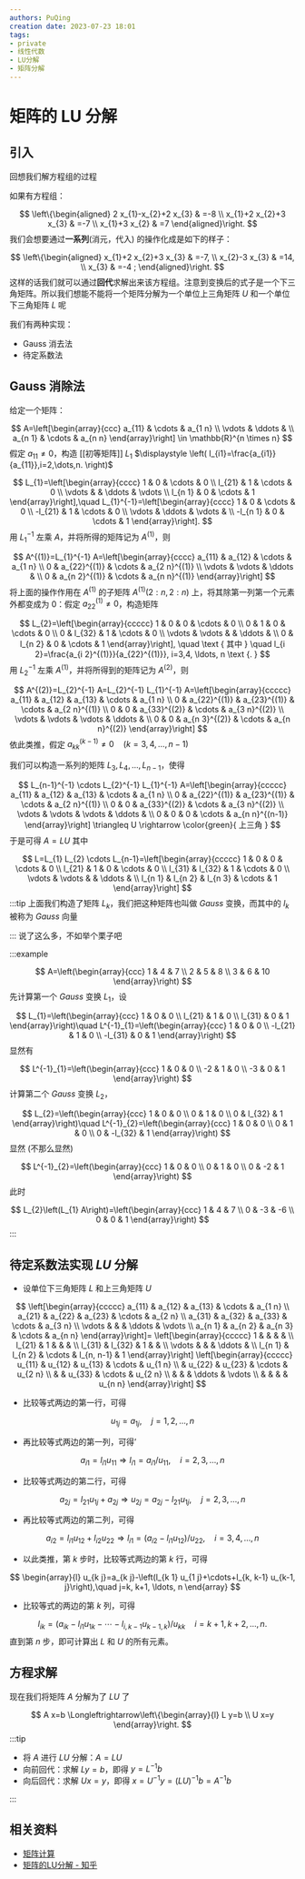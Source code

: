 ```yaml
---
authors: PuQing
creation date: 2023-07-23 18:01
tags:
- private
- 线性代数
- LU分解
- 矩阵分解
---
```

# 矩阵的 LU 分解

## 引入

回想我们解方程组的过程

如果有方程组：

$$
\left\{\begin{aligned}
2 x_{1}-x_{2}+2 x_{3} & =-8 \\
x_{1}+2 x_{2}+3 x_{3} & =-7 \\
x_{1}+3 x_{2} & =7
\end{aligned}\right.
$$
我们会想要通过**一系列**(消元，代入) 的操作化成是如下的样子：

$$
\left\{\begin{aligned}
x_{1}+2 x_{2}+3 x_{3} & =-7, \\
x_{2}-3 x_{3} & =14, \\
x_{3} & =-4 ;
\end{aligned}\right.
$$
这样的话我们就可以通过**回代**求解出来该方程组。注意到变换后的式子是一个下三角矩阵。所以我们想能不能将一个矩阵分解为一个单位上三角矩阵 $U$ 和一个单位下三角矩阵 $L$ 呢


<!--truncate-->
我们有两种实现：

- Gauss 消去法
- 待定系数法

## Gauss 消除法

给定一个矩阵：

$$
A=\left[\begin{array}{ccc}
a_{11} & \cdots & a_{1 n} \\
\vdots & \ddots & \\
a_{n 1} & \cdots & a_{n n}
\end{array}\right] \in \mathbb{R}^{n \times n}
$$
假定 $a_{11}\ne 0$，构造 [[初等矩阵]] $L_{1}$ $\displaystyle \left( l_{i1}=\frac{a_{i1}}{a_{11}},i=2,\dots,n. \right)$

$$
L_{1}=\left[\begin{array}{cccc}
1 & 0 & \cdots & 0 \\
l_{21} & 1 & \cdots & 0 \\
\vdots & & \ddots & \vdots \\
l_{n 1} & 0 & \cdots & 1
\end{array}\right],\quad L_{1}^{-1}=\left[\begin{array}{cccc}
1 & 0 & \cdots & 0 \\
-l_{21} & 1 & \cdots & 0 \\
\vdots & \ddots & \vdots & \\
-l_{n 1} & 0 & \cdots & 1
\end{array}\right].
$$
用 $L^{-1}_{1}$ 左乘 $A$，并将所得的矩阵记为 $A^{(1)}$，则

$$
A^{(1)}=L_{1}^{-1} A=\left[\begin{array}{cccc}
a_{11} & a_{12} & \cdots & a_{1 n} \\
0 & a_{22}^{(1)} & \cdots & a_{2 n}^{(1)} \\
\vdots & \vdots & \ddots & \\
0 & a_{n 2}^{(1)} & \cdots & a_{n n}^{(1)}
\end{array}\right]
$$
将上面的操作作用在 $A^{(1)}$ 的子矩阵 $A^{(1)}(2:n,2:n)$ 上，将其除第一列第一个元素外都变成为 $0$：假定 $a_{22}^{(1)}\ne 0$，构造矩阵

$$
L_{2}=\left[\begin{array}{ccccc}
1 & 0 & 0 & \cdots & 0 \\
0 & 1 & 0 & \cdots & 0 \\
0 & l_{32} & 1 & \cdots & 0 \\
\vdots & \vdots & & \ddots & \\
0 & l_{n 2} & 0 & \cdots & 1
\end{array}\right], \quad \text { 其中 } \quad l_{i 2}=\frac{a_{i 2}^{(1)}}{a_{22}^{(1)}}, i=3,4, \ldots, n \text {. }
$$
用 $L_{2}^{-1}$ 左乘 $A^{(1)}$，并将所得到的矩阵记为 $A^{(2)}$，则

$$
A^{(2)}=L_{2}^{-1} A=L_{2}^{-1} L_{1}^{-1} A=\left[\begin{array}{ccccc}
a_{11} & a_{12} & a_{13} & \cdots & a_{1 n} \\
0 & a_{22}^{(1)} & a_{23}^{(1)} & \cdots & a_{2 n}^{(1)} \\
0 & 0 & a_{33}^{(2)} & \cdots & a_{3 n}^{(2)} \\
\vdots & \vdots & \vdots & \ddots & \\
0 & 0 & a_{n 3}^{(2)} & \cdots & a_{n n}^{(2)}
\end{array}\right]
$$
依此类推，假定 $a_{kk}^{(k-1)}\ne 0\quad (k=3,4,\dots,n-1)$

我们可以构造一系列的矩阵 $L_{3},L_{4},\dots,L_{n-1}$，使得

$$
L_{n-1}^{-1} \cdots L_{2}^{-1} L_{1}^{-1} A=\left[\begin{array}{ccccc}
a_{11} & a_{12} & a_{13} & \cdots & a_{1 n} \\
0 & a_{22}^{(1)} & a_{23}^{(1)} & \cdots & a_{2 n}^{(1)} \\
0 & 0 & a_{33}^{(2)} & \cdots & a_{3 n}^{(2)} \\
\vdots & \vdots & \vdots & \ddots & \\
0 & 0 & 0 & \cdots & a_{n n}^{(n-1)}
\end{array}\right] \triangleq U \rightarrow \color{green}{ 上三角 }
$$
于是可得 $A=LU$ 其中

$$
L=L_{1} L_{2} \cdots L_{n-1}=\left[\begin{array}{ccccc}
1 & 0 & 0 & \cdots & 0 \\
l_{21} & 1 & 0 & \cdots & 0 \\
l_{31} & l_{32} & 1 & \cdots & 0 \\
\vdots & \vdots & & \ddots & \\
l_{n 1} & l_{n 2} & l_{n 3} & \cdots & 1
\end{array}\right]
$$
:::tip
上面我们构造了矩阵 $L_{k}$，我们把这种矩阵也叫做 $Gauss$ 变换，而其中的 $l_{k}$ 被称为 $Gauss$ 向量

:::
说了这么多，不如举个栗子吧

:::example

$$
A=\left(\begin{array}{ccc}
1 & 4 & 7 \\
2 & 5 & 8 \\
3 & 6 & 10
\end{array}\right)
$$
先计算第一个 $Gauss$ 变换 $L_{1}$，设

$$
L_{1}=\left(\begin{array}{ccc}
1 & 0 & 0 \\
l_{21} & 1 & 0 \\
l_{31} & 0 & 1
\end{array}\right)\quad
L^{-1}_{1}=\left(\begin{array}{ccc}
1 & 0 & 0 \\
-l_{21} & 1 & 0 \\
-l_{31} & 0 & 1
\end{array}\right)
$$
显然有

$$
L^{-1}_{1}=\left(\begin{array}{ccc}
1 & 0 & 0 \\
-2 & 1 & 0 \\
-3 & 0 & 1
\end{array}\right)
$$
计算第二个 $Gauss$ 变换 $L_{2}$，

$$
L_{2}=\left(\begin{array}{ccc}
1 & 0 & 0 \\
0 & 1 & 0 \\
0 & l_{32} & 1
\end{array}\right)\quad
L^{-1}_{2}=\left(\begin{array}{ccc}
1 & 0 & 0 \\
0 & 1 & 0 \\
0 & -l_{32} & 1
\end{array}\right)
$$
显然 (不那么显然)

$$
L^{-1}_{2}=\left(\begin{array}{ccc}
1 & 0 & 0 \\
0 & 1 & 0 \\
0 & -2 & 1
\end{array}\right)
$$
此时

$$
L_{2}\left(L_{1} A\right)=\left(\begin{array}{ccc}
1 & 4 & 7 \\
0 & -3 & -6 \\
0 & 0 & 1
\end{array}\right)
$$
:::
## 待定系数法实现 $LU$ 分解

- 设单位下三角矩阵 $L$ 和上三角矩阵 $U$

$$
\left[\begin{array}{ccccc}
a_{11} & a_{12} & a_{13} & \cdots & a_{1 n} \\
a_{21} & a_{22} & a_{23} & \cdots & a_{2 n} \\
a_{31} & a_{32} & a_{33} & \cdots & a_{3 n} \\
\vdots & & & \ddots & \vdots \\
a_{n 1} & a_{n 2} & a_{n 3} & \cdots & a_{n n}
\end{array}\right]=
\left[\begin{array}{ccccc}
1 & & & & \\
l_{21} & 1 & & & \\
l_{31} & l_{32} & 1 & & \\
\vdots & & & \ddots & \\
l_{n 1} & l_{n 2} & \cdots & l_{n, n-1} & 1
\end{array}\right]
\left[\begin{array}{ccccc}
u_{11} & u_{12} & u_{13} & \cdots & u_{1 n} \\
& u_{22} & u_{23} & \cdots & u_{2 n} \\
& & u_{33} & \cdots & u_{2 n} \\
& & & \ddots & \vdots \\
& & & & u_{n n}
\end{array}\right]
$$
- 比较等式两边的第一行，可得

$$
u_{1 j}=a_{1 j}, \quad j=1,2, \ldots, n
$$
- 再比较等式两边的第一列，可得’

$$
a_{i 1}=l_{i 1} u_{11} \Rightarrow l_{i 1}=a_{i 1} / u_{11}, \quad i=2,3, \ldots, n
$$
- 比较等式两边的第二行，可得

$$
a_{2 j}=l_{21} u_{1 j}+a_{2 j} \Rightarrow u_{2 j}=a_{2 j}-l_{21} u_{1 j}, \quad j=2,3, \ldots, n
$$
- 再比较等式两边的第二列，可得

$$
a_{i 2}=l_{i 1} u_{12}+l_{i 2} u_{22} \Rightarrow l_{i 1}=\left(a_{i 2}-l_{i 1} u_{12}\right) / u_{22}, \quad i=3,4, \ldots, n
$$
- 以此类推，第 $k$ 步时，比较等式两边的第 $k$ 行，可得

$$
\begin{array}{l}
u_{k j}=a_{k j}-\left(l_{k 1} u_{1 j}+\cdots+l_{k, k-1} u_{k-1, j}\right),\quad j=k, k+1, \ldots, n
\end{array}
$$
- 比较等式的两边的第 $k$ 列，可得

$$
l_{i k}=\left(a_{i k}-l_{i 1} u_{1 k}-\cdots-l_{i, k-1} u_{k-1, k}\right) / u_{k k} \quad i=k+1, k+2, \ldots, n \text {. }
$$
直到第 $n$ 步，即可计算出 $L$ 和 $U$ 的所有元素。

## 方程求解

现在我们将矩阵 $A$ 分解为了 $LU$ 了

$$
A x=b \Longleftrightarrow\left\{\begin{array}{l}
L y=b \\
U x=y
\end{array}\right.
$$
:::tip

- 将 $A$ 进行 $LU$ 分解：$A=LU$
- 向前回代：求解 $Ly=b$，即得 $y=L^{-1}b$
- 向后回代：求解 $Ux=y$，即得 $x=U^{-1}y=(LU)^{-1}b=A^{-1}b$

:::
## 相关资料

- [矩阵计算](https://math.ecnu.edu.cn/~jypan/Teaching/MatrixComp/index.html)
- [矩阵的LU分解 - 知乎](https://zhuanlan.zhihu.com/p/363948873)
